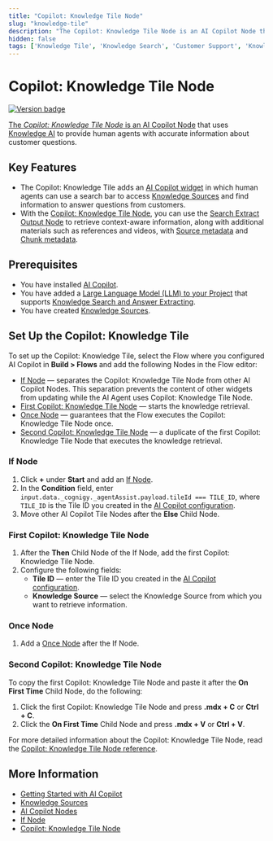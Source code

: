 ```yaml
---
title: "Copilot: Knowledge Tile Node"
slug: "knowledge-tile"
description: "The Copilot: Knowledge Tile Node is an AI Copilot Node that uses Knowledge AI to provide human agents with accurate information about customer questions."
hidden: false
tags: ['Knowledge Tile', 'Knowledge Search', 'Customer Support', 'Knowledge Retrieval', 'Agent Assistance', 'Knowledge Management']
---
```


# Copilot: Knowledge Tile Node

<a href="../../../../release-notes/4.72.mdx" /><img src="https://img.shields.io/badge/Added in-v4.72-blue.svg" alt="Version badge" />

The _Copilot: Knowledge Tile Node_ is an [AI Copilot Node](../../../build/node-reference/ai-copilot/overview.mdx) that uses [Knowledge AI](../../knowledge-ai/overview.mdx) to provide human agents with accurate information about customer questions.

## Key Features

- The Copilot: Knowledge Tile adds an [AI Copilot widget](../../../../ai-copilot/plug-and-play-widgets.mdx) in which human agents can use a search bar to access [Knowledge Sources](../knowledge-source/knowledge-source.mdx) and find information to answer questions from customers.
- With the [Copilot: Knowledge Tile Node](../../../build/node-reference/ai-copilot/knowledge-tile.mdx), you can use the [Search Extract Output Node](../knowledge-search-and-extraction/search-extract-output.mdx) to retrieve context-aware information, along with additional materials such as references and videos, with [Source metadata](../knowledge-source/knowledge-source.mdx#source-metadata) and [Chunk metadata](../knowledge-chunk/knowledge-chunk.mdx).

## Prerequisites

- You have installed [AI Copilot](../../../../ai-copilot/getting-started.mdx).
- You have added a [Large Language Model (LLM) to your Project](../../llms/providers/all-providers.mdx) that supports [Knowledge Search and Answer Extracting](../../llms/model-support-by-feature.mdx).
- You have created [Knowledge Sources](../knowledge-source/knowledge-source.mdx).

## Set Up the Copilot: Knowledge Tile

To set up the Copilot: Knowledge Tile, select the Flow where you configured AI Copilot in **Build > Flows** and add the following Nodes in the Flow editor:

- [If Node](#if-node) — separates the Copilot: Knowledge Tile Node from other AI Copilot Nodes. This separation prevents the content of other widgets from updating while the AI Agent uses Copilot: Knowledge Tile Node.
- [First Copilot: Knowledge Tile Node](#first-copilot-knowledge-tile-node) — starts the knowledge retrieval.
- [Once Node](#once-node) — guarantees that the Flow executes the Copilot: Knowledge Tile Node once.
- [Second Copilot: Knowledge Tile Node](#second-copilot-knowledge-tile-node) — a duplicate of the first Copilot: Knowledge Tile Node that executes the knowledge retrieval.

### If Node

1. Click **+** under **Start** and add an [If Node](../../../build/node-reference/logic/if.mdx).
2. In the **Condition** field, enter `input.data._cognigy._agentAssist.payload.tileId === TILE_ID`, where `TILE_ID` is the Tile ID you created in the [AI Copilot configuration](../../../../ai-copilot/getting-started.mdx).
3. Move other AI Copilot Tile Nodes after the **Else** Child Node.

### First Copilot: Knowledge Tile Node

1. After the **Then** Child Node of the If Node, add the first Copilot: Knowledge Tile Node.
2. Configure the following fields:
    - **Tile ID** — enter the Tile ID you created in the [AI Copilot configuration](../../../../ai-copilot/getting-started.mdx).
    - **Knowledge Source** — select the Knowledge Source from which you want to retrieve information.

### Once Node

1. Add a [Once Node](../../../build/node-reference/logic/once.mdx) after the If Node.

### Second Copilot: Knowledge Tile Node

To copy the first Copilot: Knowledge Tile Node and paste it after the **On First Time** Child Node, do the following:

1. Click the first Copilot: Knowledge Tile Node and press **.mdx + C** or **Ctrl + C**.
2. Click the **On First Time** Child Node and press **.mdx + V** or **Ctrl + V**.

For more detailed information about the Copilot: Knowledge Tile Node, read the [Copilot: Knowledge Tile Node reference](../../../build/node-reference/ai-copilot/knowledge-tile.mdx).

## More Information

- [Getting Started with AI Copilot](../../../../ai-copilot/getting-started.mdx)
- [Knowledge Sources](../knowledge-source/knowledge-source.mdx)
- [AI Copilot Nodes](../../../build/node-reference/ai-copilot/overview.mdx)
- [If Node](../../../build/node-reference/logic/if.mdx)
- [Copilot: Knowledge Tile Node](../../../build/node-reference/ai-copilot/knowledge-tile.mdx)